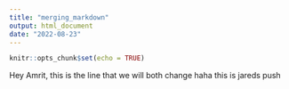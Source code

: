 ```yaml
---
title: "merging_markdown"
output: html_document
date: "2022-08-23"
---
```


```r
knitr::opts_chunk$set(echo = TRUE)
```

Hey Amrit, this is the line that we will both change haha this is jareds push

